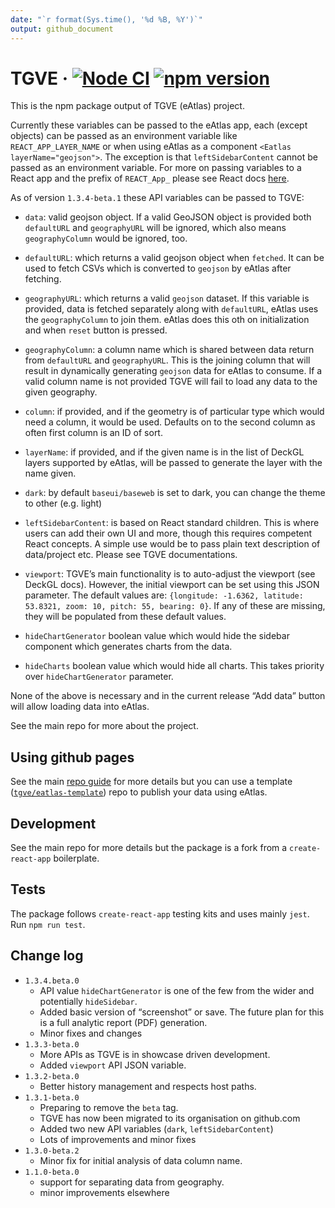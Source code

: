 ```yaml
---
date: "`r format(Sys.time(), '%d %B, %Y')`"
output: github_document
---
```

# TGVE · [![Node CI](https://github.com/tgve/eAtlas/workflows/Node%20CI/badge.svg?branch=master)](https://github.com/tgve/tgve/actions?query=workflow%3A%22Node+CI%22) [![npm version](https://badge.fury.io/js/eatlas.svg)](https://badge.fury.io/js/eatlas)

This is the npm package output of TGVE (eAtlas) project.

Currently these variables can be passed to the eAtlas app, each (except objects) can be passed as an environment variable like `REACT_APP_LAYER_NAME` or when using eAtlas as a component `<Eatlas layerName="geojson">`. The exception is that `leftSidebarContent` cannot be passed as an environment variable. For more on passing variables to a React app and the prefix of `REACT_App_` please see React docs [here](https://create-react-app.dev/docs/adding-custom-environment-variables). 

As of version `1.3.4-beta.1` these API variables can be passed to TGVE:

  - `data`: valid geojson object. If a valid GeoJSON object is provided both `defaultURL` and `geographyURL` will be ignored, which also means `geographyColumn` would be ignored, too.

  - `defaultURL`: which returns a valid geojson object when `fetched`. It
    can be used to fetch CSVs which is converted to `geojson` by eAtlas
    after fetching.

  - `geographyURL`: which returns a valid `geojson` dataset. If this
    variable is provided, data is fetched separately along with
    `defaultURL`, eAtlas uses the `geographyColumn` to join them. eAtlas
    does this oth on initialization and when `reset` button is pressed.

  - `geographyColumn`: a column name which is shared between data return
    from `defaultURL` and `geographyURL`. This is the joining column
    that will result in dynamically generating `geojson` data for eAtlas
    to consume. If a valid column name is not provided TGVE will fail to load any data to the given geography.

  - `column`: if provided, and if the geometry is of particular type
    which would need a column, it would be used. Defaults on to the
    second column as often first column is an ID of sort.

  - `layerName`: if provided, and if the given name is in the list of DeckGL layers supported by eAtlas, will be passed to generate the layer with the name given.

  - `dark`: by default `baseui/baseweb` is set to dark, you can change the theme to other (e.g. light)

  - `leftSidebarContent`: is based on React standard children. This is where users can add their own UI and more, though this requires competent React concepts. A simple use would be to pass plain text description of data/project etc. Please see TGVE documentations.

  - `viewport`: TGVE's main functionality is to auto-adjust the viewport (see DeckGL docs). However, the initial viewport can be set using this JSON parameter. The default values are:
  `{longitude: -1.6362, latitude: 53.8321, zoom: 10, pitch: 55, bearing: 0}`. If any of these are missing, they will be populated from these default values.

  - `hideChartGenerator` boolean value which would hide the sidebar component which generates charts from the data.

  - `hideCharts` boolean value which would hide all charts. This takes priority over `hideChartGenerator` parameter.

None of the above is necessary and in the current release “Add data”
button will allow loading data into eAtlas.

See the main repo for more about the project.

## Using github pages

See the main [repo
guide](https://github.com/tgve/eAtlas/blob/master/notes/guide.md) for
more details but you can use a template
([`tgve/eatlas-template`](https://github.com/tgve/eatlas-template))
repo to publish your data using eAtlas.

## Development

See the main repo for more details but the package is a fork from a
`create-react-app` boilerplate.

## Tests

The package follows `create-react-app` testing kits and uses mainly
`jest`. Run `npm run test`.

## Change log
- `1.3.4.beta.0`
  - API value `hideChartGenerator` is one of the few from the wider and potentially `hideSidebar`.
  - Added basic version of "screenshot" or save. The future plan for this is a full analytic report (PDF) generation.
  - Minor fixes and changes
- `1.3.3-beta.0`
  - More APIs as TGVE is in showcase driven development.
  - Added `viewport` API JSON variable.
- `1.3.2-beta.0`
  - Better history management and respects host paths.
- `1.3.1-beta.0`
  - Preparing to remove the `beta` tag. 
  - TGVE has now been migrated to its organisation on github.com
  - Added two new API variables (`dark`, `leftSidebarContent`)
  - Lots of improvements and minor fixes
- `1.3.0-beta.2`
  - Minor fix for initial analysis of data column name.
- `1.1.0-beta.0`
  - support for separating data from geography.
  - minor improvements elsewhere
